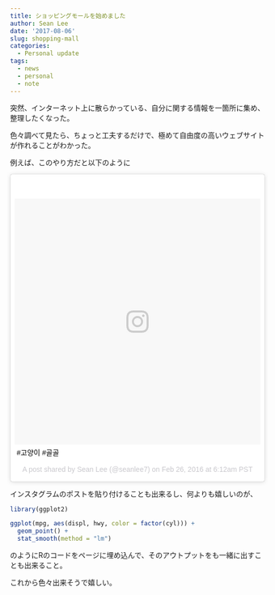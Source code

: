 ```yaml
---
title: ショッピングモールを始めました
author: Sean Lee
date: '2017-08-06'
slug: shopping-mall
categories:
  - Personal update
tags:
  - news
  - personal
  - note
---
```


突然、インターネット上に散らかっている、自分に関する情報を一箇所に集め、整理したくなった。

色々調べて見たら、ちょっと工夫するだけで、極めて自由度の高いウェブサイトが作れることがわかった。

例えば、このやり方だと以下のように

<blockquote class="instagram-media" data-instgrm-captioned data-instgrm-version="7" style=" background:#FFF; border:0; border-radius:3px; box-shadow:0 0 1px 0 rgba(0,0,0,0.5),0 1px 10px 0 rgba(0,0,0,0.15); margin: 1px; max-width:658px; padding:0; width:99.375%; width:-webkit-calc(100% - 2px); width:calc(100% - 2px);"><div style="padding:8px;"> <div style=" background:#F8F8F8; line-height:0; margin-top:40px; padding:50.0% 0; text-align:center; width:100%;"> <div style=" background:url(data:image/png;base64,iVBORw0KGgoAAAANSUhEUgAAACwAAAAsCAMAAAApWqozAAAABGdBTUEAALGPC/xhBQAAAAFzUkdCAK7OHOkAAAAMUExURczMzPf399fX1+bm5mzY9AMAAADiSURBVDjLvZXbEsMgCES5/P8/t9FuRVCRmU73JWlzosgSIIZURCjo/ad+EQJJB4Hv8BFt+IDpQoCx1wjOSBFhh2XssxEIYn3ulI/6MNReE07UIWJEv8UEOWDS88LY97kqyTliJKKtuYBbruAyVh5wOHiXmpi5we58Ek028czwyuQdLKPG1Bkb4NnM+VeAnfHqn1k4+GPT6uGQcvu2h2OVuIf/gWUFyy8OWEpdyZSa3aVCqpVoVvzZZ2VTnn2wU8qzVjDDetO90GSy9mVLqtgYSy231MxrY6I2gGqjrTY0L8fxCxfCBbhWrsYYAAAAAElFTkSuQmCC); display:block; height:44px; margin:0 auto -44px; position:relative; top:-22px; width:44px;"></div></div> <p style=" margin:8px 0 0 0; padding:0 4px;"> <a href="https://www.instagram.com/p/BCQJw5OD2Qh/" style=" color:#000; font-family:Arial,sans-serif; font-size:14px; font-style:normal; font-weight:normal; line-height:17px; text-decoration:none; word-wrap:break-word;" target="_blank">#고양이 #골골</a></p> <p style=" color:#c9c8cd; font-family:Arial,sans-serif; font-size:14px; line-height:17px; margin-bottom:0; margin-top:8px; overflow:hidden; padding:8px 0 7px; text-align:center; text-overflow:ellipsis; white-space:nowrap;">A post shared by Sean Lee (@seanlee7) on <time style=" font-family:Arial,sans-serif; font-size:14px; line-height:17px;" datetime="2016-02-26T14:12:12+00:00">Feb 26, 2016 at 6:12am PST</time></p></div></blockquote>
<script async defer src="//platform.instagram.com/en_US/embeds.js"></script>

インスタグラムのポストを貼り付けることも出来るし、何よりも嬉しいのが、

```r
library(ggplot2)

ggplot(mpg, aes(displ, hwy, color = factor(cyl))) + 
  geom_point() +
  stat_smooth(method = "lm")
```

のようにRのコードをページに埋め込んで、そのアウトプットをも一緒に出すことも出来ること。

これから色々出来そうで嬉しい。